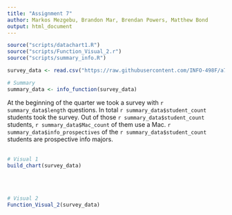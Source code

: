 ```yaml
---
title: "Assignment 7"
author: Markos Mezgebu, Brandon Mar, Brendan Powers, Matthew Bond
output: html_document
---
```


```r
source("scripts/datachart1.R")
source("scripts/Function_Visual_2.r")
source("scripts/summary_info.R")

survey_data <- read.csv("https://raw.githubusercontent.com/INFO-498F/a7-survey-data/master/intro_survey_data.csv")

# Summary
summary_data <- info_function(survey_data)
```
At the beginning of the quarter we took a survey with `r summary_data$length` questions. In total `r summary_data$student_count` students took the survey. Out of those `r summary_data$student_count` students, `r summary_data$Mac_count` of them use a Mac. `r summary_data$info_prospectives` of the `r summary_data$student_count` students are prospective info majors. 
<br>
<br>

``` r
# Visual 1
build_chart(survey_data)
```

<br>
<br>

``` r
# Visual 2
Function_Visual_2(survey_data)
```

